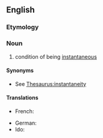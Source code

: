 ==English==

===Etymology===
{{suffix|en|instantaneous|ness}}

===Noun===
{{en-noun|-}}

# condition of being [[instantaneous]]

====Synonyms====
* See [[Thesaurus:instantaneity]]

====Translations====
{{trans-top|condition of being instantaneous}}
* French: {{t+|fr|instantanéité|f}}
{{trans-mid}}
* German: {{t|de|Augenblicklichkeit|f}}
* Ido: {{t+|io|instantaleso}}
{{trans-bottom}}